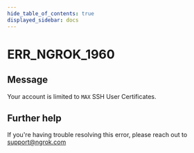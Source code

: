 ```yaml
---
hide_table_of_contents: true
displayed_sidebar: docs
---
```



# ERR_NGROK_1960

## Message

Your account is limited to `MAX` SSH User Certificates.

<ErrorDetails error="err_ngrok_1960" />

## Further help

If you're having trouble resolving this error, please reach out to [support@ngrok.com](mailto:support@ngrok.com?subject=Help%20with%20ERR_NGROK_1960)
